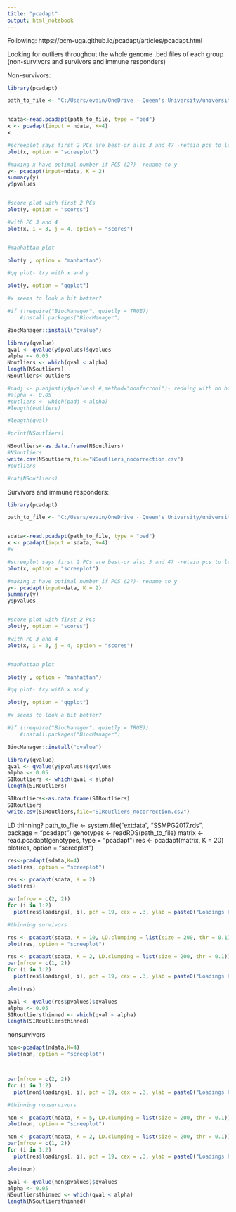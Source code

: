 ```yaml
---
title: "pcadapt"
output: html_notebook
---
```


Following: https://bcm-uga.github.io/pcadapt/articles/pcadapt.html 

Looking for outliers throughout the whole genome .bed files of each group (non-survivors and survivors and immune responders)

Non-survivors:

```r
library(pcadapt)

path_to_file <- "C:/Users/evain/OneDrive - Queen's University/university/537/Population diversity analyses/NSvariants.bed"


ndata<-read.pcadapt(path_to_file, type = "bed")
x <- pcadapt(input = ndata, K=4) 
x

#screeplot says first 2 PCs are best-or also 3 and 4? -retain pcs to left of straight line according to cattells rule
plot(x, option = "screeplot")

#making x have optimal number if PCS (2?)- rename to y
y<- pcadapt(input=ndata, K = 2)
summary(y)
y$pvalues


#score plot with first 2 PCs
plot(y, option = "scores")

#with PC 3 and 4
plot(x, i = 3, j = 4, option = "scores")


#manhattan plot

plot(y , option = "manhattan")

#qq plot- try with x and y

plot(y, option = "qqplot")

#x seems to look a bit better? 

#if (!require("BiocManager", quietly = TRUE))
    #install.packages("BiocManager")

BiocManager::install("qvalue")

library(qvalue)
qval <- qvalue(y$pvalues)$qvalues
alpha <- 0.05
Noutliers <- which(qval < alpha)
length(NSoutliers)
NSoutliers<-outliers

#padj <- p.adjust(y$pvalues) #,method="bonferroni")- redoing with no bf correction as of 3/12
#alpha <- 0.05
#outliers <- which(padj < alpha)
#length(outliers)

#length(qval)

#print(NSoutliers)

NSoutliers<-as.data.frame(NSoutliers)
#NSoutliers
write.csv(NSoutliers,file="NSoutliers_nocorrection.csv")
#outliers

#cat(NSoutliers)
```

Survivors and immune responders:

```r
library(pcadapt)

path_to_file <- "C:/Users/evain/OneDrive - Queen's University/university/537/Population diversity analyses/SIRvariants.bed"


sdata<-read.pcadapt(path_to_file, type = "bed")
x <- pcadapt(input = sdata, K=4) 
#x

#screeplot says first 2 PCs are best-or also 3 and 4? -retain pcs to left of straight line according to cattells rule
plot(x, option = "screeplot")

#making x have optimal number if PCS (2?)- rename to y
y<- pcadapt(input=data, K = 2)
summary(y)
y$pvalues


#score plot with first 2 PCs
plot(y, option = "scores")

#with PC 3 and 4
plot(x, i = 3, j = 4, option = "scores")


#manhattan plot

plot(y , option = "manhattan")

#qq plot- try with x and y

plot(y, option = "qqplot")

#x seems to look a bit better? 

#if (!require("BiocManager", quietly = TRUE))
    #install.packages("BiocManager")

BiocManager::install("qvalue")

library(qvalue)
qval <- qvalue(y$pvalues)$qvalues
alpha <- 0.05
SIRoutliers <- which(qval < alpha)
length(SIRoutliers)

SIRoutliers<-as.data.frame(SIRoutliers)
SIRoutliers
write.csv(SIRoutliers,file="SIRoutliers_nocorrection.csv")

```


LD thinning?
path_to_file <- system.file("extdata", "SSMPG2017.rds", package = "pcadapt")
genotypes <- readRDS(path_to_file)
matrix <- read.pcadapt(genotypes, type = "pcadapt")
res <- pcadapt(matrix, K = 20)
plot(res, option = "screeplot")
```r
res<-pcadapt(sdata,K=4)
plot(res, option = "screeplot")

res <- pcadapt(sdata, K = 2)
plot(res)

par(mfrow = c(2, 2))
for (i in 1:2)
  plot(res$loadings[, i], pch = 19, cex = .3, ylab = paste0("Loadings PC", i)) #very clustered. LD might be an issue

#thinning survivors

res <- pcadapt(sdata, K = 10, LD.clumping = list(size = 200, thr = 0.1))
plot(res, option = "screeplot")

res <- pcadapt(sdata, K = 2, LD.clumping = list(size = 200, thr = 0.1))
par(mfrow = c(1, 2))
for (i in 1:2)
  plot(res$loadings[, i], pch = 19, cex = .3, ylab = paste0("Loadings PC", i))

plot(res)

qval <- qvalue(res$pvalues)$qvalues
alpha <- 0.05
SIRoutliersthinned <- which(qval < alpha)
length(SIRoutliersthinned)
```

nonsurvivors

```r
non<-pcadapt(ndata,K=4)
plot(non, option = "screeplot")



par(mfrow = c(2, 2))
for (i in 1:2)
  plot(non$loadings[, i], pch = 19, cex = .3, ylab = paste0("Loadings PC", i)) #very clustered. LD might be an issue

#thinning nonsurvivors

non <- pcadapt(ndata, K = 5, LD.clumping = list(size = 200, thr = 0.1))
plot(non, option = "screeplot")

non <- pcadapt(ndata, K = 2, LD.clumping = list(size = 200, thr = 0.1))
par(mfrow = c(1, 2))
for (i in 1:2)
  plot(res$loadings[, i], pch = 19, cex = .3, ylab = paste0("Loadings PC", i))

plot(non)

qval <- qvalue(non$pvalues)$qvalues
alpha <- 0.05
NSoutliersthinned <- which(qval < alpha)
length(NSoutliersthinned)
```

